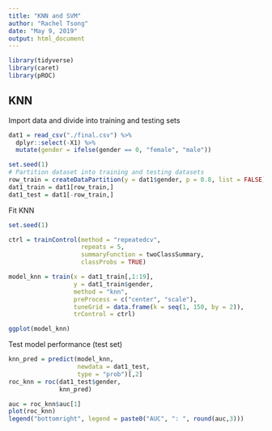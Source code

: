 ```yaml
---
title: "KNN and SVM"
author: "Rachel Tsong"
date: "May 9, 2019"
output: html_document
---
```


```r
library(tidyverse)
library(caret)
library(pROC)
```

## KNN

Import data and divide into training and testing sets
```r
dat1 = read_csv("./final.csv") %>%
  dplyr::select(-X1) %>%
  mutate(gender = ifelse(gender == 0, "female", "male"))

set.seed(1)
# Partition dataset into training and testing datasets
row_train = createDataPartition(y = dat1$gender, p = 0.8, list = FALSE)
dat1_train = dat1[row_train,]
dat1_test = dat1[-row_train,]
```

Fit KNN
```r
set.seed(1)

ctrl = trainControl(method = "repeatedcv",
                    repeats = 5,
                    summaryFunction = twoClassSummary,
                    classProbs = TRUE)

model_knn = train(x = dat1_train[,1:19],
                  y = dat1_train$gender,
                  method = "knn",
                  preProcess = c("center", "scale"),
                  tuneGrid = data.frame(k = seq(1, 150, by = 2)),
                  trControl = ctrl)

ggplot(model_knn)
```

Test model performance (test set)
```r
knn_pred = predict(model_knn,
                   newdata = dat1_test,
                   type = "prob")[,2]
roc_knn = roc(dat1_test$gender,
              knn_pred)

auc = roc_knn$auc[1]
plot(roc_knn)
legend("bottomright", legend = paste0("AUC", ": ", round(auc,3)))

```













